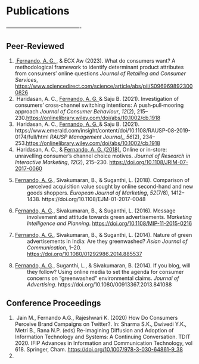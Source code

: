 <title>Research</title>
<h1>Publications</h1>
<p>-------------------------------------------</p>
<h2>Peer-Reviewed</h2>
<ol>

<li><span style="text-decoration: underline;">&nbsp;Fernando, A. G. ,</span> &amp; ECX Aw  (2023).</span> What do consumers want? A methodological framework to identify determinant product attributes from consumers’ online questions <em>Journal of Retailing and Consumer Services</em>, <a href="https://www.sciencedirect.com/science/article/abs/pii/S0969698923000826">https://www.sciencedirect.com/science/article/abs/pii/S0969698923000826</a></li>

<li>&nbsp;Haridasan, A. C., <span style="text-decoration: underline;">Fernando, A. G. </span> &amp;  Saju B. (2021).</span> Investigation of consumers' cross‐channel switching intentions: A push‐pull‐mooring approach <em>Journal of Consumer Behaviour</em>, <em>12</em>(2), 215&ndash;230.<a href="https://onlinelibrary.wiley.com/doi/abs/10.1002/cb.1918">https://onlinelibrary.wiley.com/doi/abs/10.1002/cb.1918</a></li>

<li>&nbsp;Haridasan, A. C., <span style="text-decoration: underline;">Fernando, A. G. </span> &amp;  Saju B. (2021).</span> https://www.emerald.com/insight/content/doi/10.1108/RAUSP-08-2019-0174/full/html <em>RAUSP Management Journal,</em>, <em>56</em>(2), 234&ndash;253.<a href="https://onlinelibrary.wiley.com/doi/abs/10.1002/cb.1918">https://onlinelibrary.wiley.com/doi/abs/10.1002/cb.1918</a></li>


<li>&nbsp;Haridasan, A. C., &amp; <span style="text-decoration: underline;">Fernando, A. G. (2018).</span> Online or in-store: unravelling consumer&rsquo;s channel choice motives. <em>Journal of Research in Interactive Marketing</em>, <em>12</em>(2), 215&ndash;230. <a href="https://doi.org/10.1108/JRIM-07-2017-0060">https://doi.org/10.1108/JRIM-07-2017-0060</a></li>
<li>

<p style="margin-left: 24pt; text-indent: -24.0pt;"><span style="text-decoration: underline;">Fernando, A. G</span>., Sivakumaran, B., &amp; Suganthi, L. (2018). Comparison of perceived acquisition value sought by online second-hand and new goods shoppers. <em>European Journal of Marketing</em>, <em>52</em>(7/8), 1412&ndash;1438. https://doi.org/10.1108/EJM-01-2017-0048</p>
</li>
<li>
<p style="margin-left: 24pt; text-indent: -24.0pt;">F<span style="text-decoration: underline;">ernando, A. G</span>., Sivakumaran, B., &amp; Suganthi, L. (2016). Message involvement and attitude towards green advertisements. <em>Marketing Intelligence and Planning</em>. <a href="https://doi.org/10.1108/MIP-11-2015-0216">https://doi.org/10.1108/MIP-11-2015-0216</a></p>
</li>
<li>
<p style="margin-left: 24pt; text-indent: -24.0pt;"><span style="text-decoration: underline;">Fernando, A. G.</span>, Sivakumaran, B., &amp; Suganthi, L. (2014). Nature of green advertisements in India: Are they greenwashed? <em>Asian Journal of Communication</em>, 1&ndash;20. <a href="https://doi.org/10.1080/01292986.2014.885537">https://doi.org/10.1080/01292986.2014.885537</a></p>
</li>
<li>
<p style="margin-left: 24pt; text-indent: -24.0pt;"><span style="text-decoration: underline;">Fernando, A. G</span>., Suganthi, L., &amp; Sivakumaran, B. (2014). If you blog, will they follow? Using online media to set the agenda for consumer concerns on &ldquo;greenwashed&rdquo; environmental claims. <em>Journal of Advertising</em>. https://doi.org/10.1080/00913367.2013.841088</p>
</li>
</ol>

<h2>Conference Proceedings</h2>
<ol>
<li>&nbsp;Jain M., Fernando A.G., Rajeshwari K. (2020) How Do Consumers Perceive Brand Campaigns on Twitter?. In: Sharma S.K., Dwivedi Y.K., Metri B., Rana N.P. (eds) Re-imagining Diffusion and Adoption of Information Technology and Systems: A Continuing Conversation. TDIT 2020. IFIP Advances in Information and Communication Technology, vol 618. Springer, Cham.  <a href="https://doi.org/10.1007/978-3-030-64861-9_38">https://doi.org/10.1007/978-3-030-64861-9_38</a></li>
<li>
